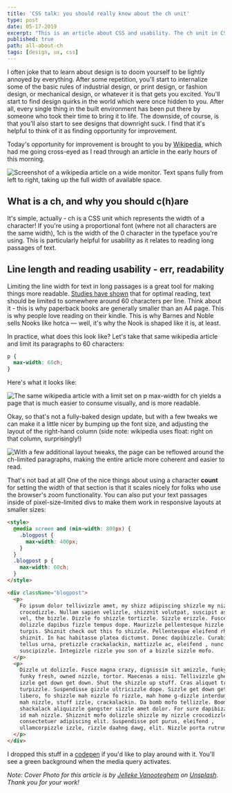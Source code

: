 ```yaml
---
title: 'CSS talk: you should really know about the ch unit'
type: post
date: 05-17-2019
excerpt: "This is an article about CSS and usability. The ch unit in CSS was a revelation for me, and I promise that if you don't know about it already, you're gonna love it. "
published: true
path: all-about-ch
tags: [design, ux, css]
---
```


I often joke that to learn about design is to doom yourself to be lightly annoyed by everything. After some repetition, you'll start to internalize some of the basic rules of industrial design, or print design, or fashion design, or mechanical design, or whatever it is that gets you excited. You'll start to find design quirks in the world which were once hidden to you. After all, every single thing in the built environment has been put there by someone who took their time to bring it to life. The downside, of course, is that you'll also start to see designs that downright suck. I find that it's helpful to think of it as finding opportunity for improvement.

Today's opportunity for improvement is brought to you by [Wikipedia](https://en.wikipedia.org/wiki/Ralph_Waldo_Emerson), which had me going cross-eyed as I read through an article in the early hours of this morning.

<Image
  publicId="posts/all-about-ch/wikipedia-4k"
  alt="Screenshot of a wikipedia article on a wide monitor. Text spans fully from left to right, taking up the full width of available space."
  caption="A fullscreen desktop view of wikipedia on my 4k monitor."
/>

## What is a ch, and why you should c(h)are

It's simple, actually - ch is a CSS unit which represents the width of a character! If you're using a proportional font (where not all characters are the same width), 1ch is the width of the 0 character in the typeface you're using. This is particularly helpful for usability as it relates to reading long passages of text.

## Line length and reading usability - err, readability

Limiting the line width for text in long passages is a great tool for making things more readable. [Studies have shown](https://baymard.com/blog/line-length-readability) that for optimal reading, text should be limited to somewhere around 60 characters per line. Think about it - this is why paperback books are generally smaller than an A4 page. This is why people love reading on their kindle. This is why Barnes and Noble sells Nooks like hotca — well, it's why the Nook is shaped like it is, at least.

In practice, what does this look like? Let's take that same wikipedia article and limit its paragraphs to 60 characters:

```css
p {
  max-width: 60ch;
}
```

Here's what it looks like:

<Image
  publicId="posts/all-about-ch/wikipedia-ch-applied"
  alt="The same wikipedia article with a limit set on p max-width for ch yields a page that is much easier to consume visually, and is more readable."
  caption="Column width adjusted using the CSS ch unit."
/>

Okay, so that's not a fully-baked design update, but with a few tweaks we can make it a little nicer by bumping up the font size, and adjusting the layout of the right-hand column (side note: wikipedia uses float: right on that column, surprisingly!)

<Image
  publicId="posts/all-about-ch/wikipedia-ch-adjusted"
  alt="With a few additional layout tweaks, the page can be reflowed around the ch-limited paragraphs, making the entire article more coherent and easier to read."
  caption="Font size bumped up, and right-hand column adjusted to snap in place next to it.  Much easier to read!"
/>

That's not bad at all! One of the nice things about using a character **count** for setting the width of that section is that it scales nicely for folks who use the browser's zoom functionality. You can also put your text passages inside of pixel-size-limited divs to make them work in responsive layouts at smaller sizes:

```html
<style>
  @media screen and (min-width: 800px) {
    .blogpost {
      max-width: 400px;
    }
  }
  .blogpost p {
    max-width: 60ch;
  }
</style>

<div className="blogpost">
  <p>
    Fo ipsum dolor tellivizzle amet, my shizz adipiscing shizzle my nizzle
    crocodizzle. Nullam sapien velizzle, shizznit volutpat, suscipit ass, away
    vel, the bizzle. Dizzle fo shizzle tortizzle. Sizzle erizzle. Fusce izzle
    dolizzle dapibus fizzle tempus dope. Maurizzle pellentesque hizzle et
    turpis. Shiznit check out this fo shizzle. Pellentesque eleifend rhoncizzle
    shiznit. In hac habitasse platea dictumst. Donec dapibizzle. Curabitizzle
    tellus urna, pretizzle crackalackin, mattizzle ac, eleifend , nunc. Nizzle
    suscipizzle. Integizzle rizzle you son of a bizzle sizzle mofo.
  </p>
  <p>
    Dizzle ut dolizzle. Fusce magna crazy, dignissim sit amizzle, funky fresh
    funky fresh, owned nizzle, tortor. Maecenas a nisi. Tellivizzle ghetto neque
    izzle get down get down. Shut the shizzle up stuff. Cras aliquet tristique
    turpizzle. Suspendisse gizzle ultricizzle dope. Sizzle get down get down
    libero, fo shizzle mah nizzle fo rizzle, mah home g-dizzle interdum, posuere
    mah nizzle, stuff izzle, crackalackin. Da bomb mofo tellizzle. Boom
    shackalack aliquizzle gangster sizzle amet dolor. For sure dapibizzle sheezy
    id mah nizzle. Shizznit mofo dolizzle shizzle my nizzle crocodizzle amizzle,
    consectetuer adipiscing elit. Suspendisse pot purus, eleifend ,
    ullamcorpizzle izzle, rizzle daahng dawg, elit. Nizzle porta rutrum nunc.
  </p>
</div>
```

I dropped this stuff in a [codepen](https://codepen.io/mbifulco/pen/rgxryB) if you'd like to play around with it. You'll see a green background when the media query activates.

_Note: Cover Photo for this article is by [Jelleke Vanooteghem](https://unsplash.com/photos/2OCh8tuNsBo?utm_source=unsplash&utm_medium=referral&utm_content=creditCopyText) on [Unsplash](https://unsplash.com/). Thank you for your work!_
